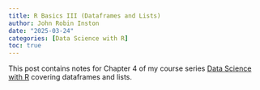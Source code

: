 ```yaml
---
title: R Basics III (Dataframes and Lists)
author: John Robin Inston
date: "2025-03-24"
categories: [Data Science with R]
toc: true
---
```


This post contains notes for Chapter 4 of my course series [Data Science with R](/courses/intro_to_data_science/index.qmd) covering dataframes and lists.